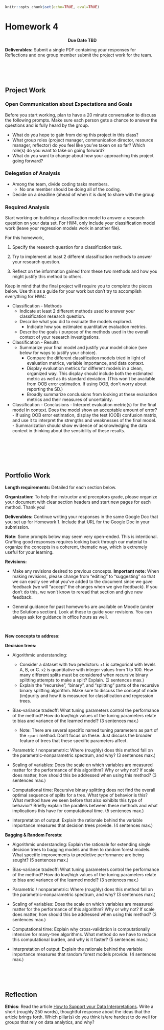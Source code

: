 ```r
knitr::opts_chunk$set(echo=TRUE, eval=TRUE)
```

# Homework 4 {-}

<center>
**Due Date TBD**
</center>

**Deliverables:** Submit a single PDF containing your responses for Reflections and one group member submit the project work for the team. 



<br><br><br>



## Project Work {-}

### Open Communication about Expectations and Goals {-}

Before you start working, plan to have a 20 minute conversation to discuss the following prompts. Make sure each person gets a chance to answer the questions and is fully heard by the group. 

- What do you hope to gain from doing this project in this class?
- What group roles (project manager, communication director, resource manager, reflector) do you feel like you've taken on so far? Which role(s) do you want to take on going forward?
- What do you want to change about how your approaching this project going forward?

### Delegation of Analysis {-}

- Among the team, divide coding tasks members. 
    - No one member should be doing all of the coding. 
- Decide on a deadline (ahead of when it is due) to share with the group


### Required Analysis {-}

Start working on building a classification model to answer a research question on your data set. For HW4, only include your classification model work (leave your regression models work in another file).

For this homework, 

1. Specify the research question for a classification task.

2. Try to implement at least 2 different classification methods to answer your research question.

3. Reflect on the information gained from these two methods and how you might justify this method to others. 


Keep in mind that the final project will require you to complete the pieces below. Use this as a guide for your work but don't try to accomplish everything for HW4:

-   Classification - Methods
    -   Indicate at least 2 different methods used to answer your classification research question.
    -   Describe what you did to evaluate the models explored.
        -   Indicate how you estimated quantitative evaluation metrics.
    -   Describe the goals / purpose of the methods used in the overall context of your research investigations.

-   Classification - Results
    -   Summarize your final model and justify your model choice (see below for ways to justify your choice).
        -   Compare the different classification models tried in light of evaluation metrics, variable importance, and data context.
        -   Display evaluation metrics for different models in a clean, organized way. This display should include both the estimated metric as well as its standard deviation. (This won't be available from OOB error estimation. If using OOB, don't worry about reporting the SD.)
        -   Broadly summarize conclusions from looking at these evaluation metrics and their measures of uncertainty.


-   Classification - Conclusions
        -   Interpret evaluation metric(s) for the final model in context. Does the model show an acceptable amount of error?
            -   If using OOB error estimation, display the test (OOB) confusion matrix, and use it to interpret the strengths and weaknesses of the final model.
        -   Summarization should show evidence of acknowledging the data context in thinking about the sensibility of these results.


<br>


<br><br><br>



## Portfolio Work {-}

**Length requirements:** Detailed for each section below.

**Organization:** To help the instructor and preceptors grade, please organize your document with clear section headers and start new pages for each method. Thank you!

**Deliverables:** Continue writing your responses in the same Google Doc that you set up for Homework 1. Include that URL for the Google Doc in your submission.

**Note:** Some prompts below may seem very open-ended. This is intentional. Crafting good responses requires looking back through our material to organize the concepts in a coherent, thematic way, which is extremely useful for your learning.
<br>

**Revisions:**

- Make any revisions desired to previous concepts. **Important note:** When making revisions, please change from "editing" to "suggesting" so that we can easily see what you've added to the document since we gave feedback (we will "accept" the changes when we give feedback). If you don't do this, we won't know to reread that section and give new feedback.

- General guidance for past homeworks are available on Moodle (under the Solutions section). Look at these to guide your revisions. You can always ask for guidance in office hours as well.

<br>

**New concepts to address:**


**Decision trees:**

- Algorithmic understanding:
    - Consider a dataset with two predictors: `x1` is categorical with levels A, B, or C. `x2` is quantitative with integer values from 1 to 100. How many different splits must be considered when recursive binary splitting attempts to make a split? Explain. (2 sentences max.)
    - Explain the "recursive", "binary", and "splitting" parts of the recursive binary splitting algorithm. Make sure to discuss the concept of node (im)purity and how it is measured for classification and regression trees.

- Bias-variance tradeoff: What tuning parameters control the performance of the method? How do low/high values of the tuning parameters relate to bias and variance of the learned model? (3 sentences max.)
    - Note: There are several specific named tuning parameters as part of the `rpart` method. Don't focus on these. Just discuss the broader feature of trees that these specific parameters affect.

- Parametric / nonparametric: Where (roughly) does this method fall on the parametric-nonparametric spectrum, and why? (3 sentences max.)

- Scaling of variables: Does the scale on which variables are measured matter for the performance of this algorithm? Why or why not? If scale does matter, how should this be addressed when using this method? (3 sentences max.)

- Computational time: Recursive binary splitting does not find the overall optimal sequence of splits for a tree. What type of behavior is this? What method have we seen before that also exhibits this type of behavior? Briefly explain the parallels between these methods and what implications this have for computational time. (5 sentences max.)

- Interpretation of output: Explain the rationale behind the variable importance measures that decision trees provide. (4 sentences max.)


**Bagging & Random Forests:**

- Algorithmic understanding: Explain the rationale for extending single decision trees to bagging models and then to random forest models. What specific improvements to predictive performance are being sought? (5 sentences max.)

- Bias-variance tradeoff: What tuning parameters control the performance of the method? How do low/high values of the tuning parameters relate to bias and variance of the learned model? (3 sentences max.)

- Parametric / nonparametric: Where (roughly) does this method fall on the parametric-nonparametric spectrum, and why? (3 sentences max.)

- Scaling of variables: Does the scale on which variables are measured matter for the performance of this algorithm? Why or why not? If scale does matter, how should this be addressed when using this method? (3 sentences max.)

- Computational time: Explain why cross-validation is computationally intensive for many-tree algorithms. What method do we have to reduce this computational burden, and why is it faster? (5 sentences max.)

- Interpretation of output: Explain the rationale behind the variable importance measures that random forest models provide. (4 sentences max.)



<br><br><br>



## Reflection {-}



**Ethics:** Read the article [How to Support your Data Interpretations](https://weallcount.com/2020/10/24/how-to-support-your-data-interpretations/). Write a short (roughly 250 words), thoughtful response about the ideas that the article brings forth. Which pillar(s) do you think is/are hardest to do well for groups that rely on data analytics, and why?


